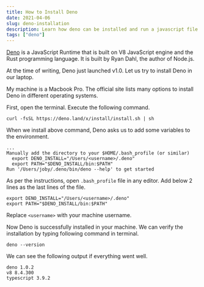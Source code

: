 ```yaml
---
title: How to Install Deno
date: 2021-04-06
slug: deno-installation
description: Learn how deno can be installed and run a javascript file.
tags: ["deno"]
---
```


[Deno](https://deno.land/) is a JavaScript Runtime that is built on V8 JavaScript engine and the Rust programming language. It is built by Ryan Dahl, the author of Node.js.

At the time of writing, Deno just launched v1.0. Let us try to install Deno in our laptop.

My machine is a Macbook Pro. The official site lists many options to install Deno in different operating systems.

First, open the terminal. Execute the following command.

```
curl -fsSL https://deno.land/x/install/install.sh | sh
```

When we install above command, Deno asks us to add some variables to the environment.

```
...
Manually add the directory to your $HOME/.bash_profile (or similar)
  export DENO_INSTALL="/Users/<username>/.deno"
  export PATH="$DENO_INSTALL/bin:$PATH"
Run '/Users/joby/.deno/bin/deno --help' to get started
```

As per the instructions, open `.bash_profile` file in any editor. Add below 2 lines as the last lines of the file.

```
export DENO_INSTALL="/Users/<username>/.deno"
export PATH="$DENO_INSTALL/bin:$PATH"
```

Replace `<username>` with your machine username.

Now Deno is successfully installed in your machine. We can verify the installation by typing following command in terminal.

```
deno --version
```

We can see the following output if everything went well.

```
deno 1.0.2
v8 8.4.300
typescript 3.9.2
```
